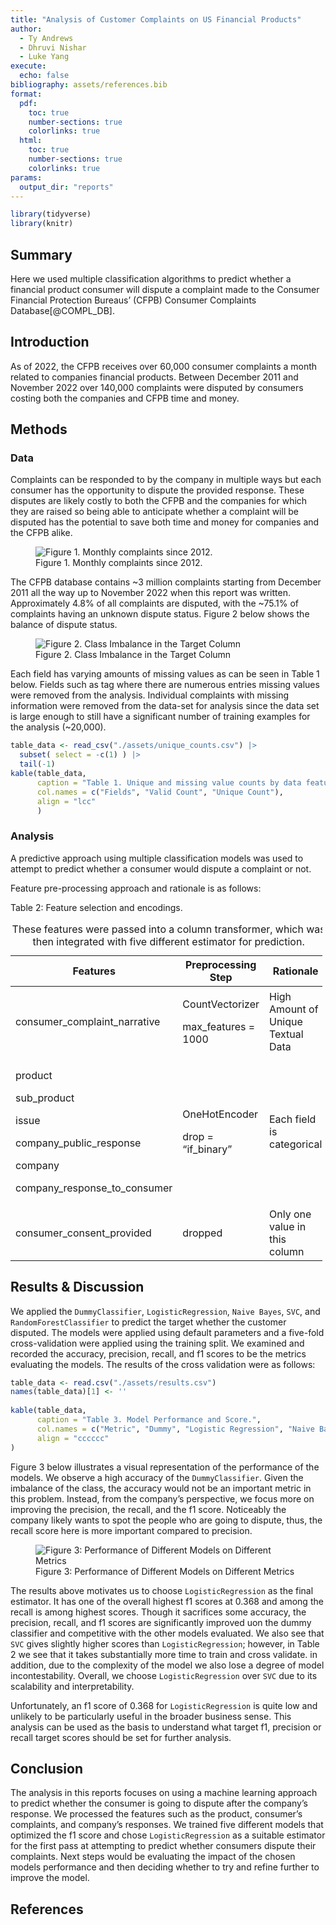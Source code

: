 ```yaml
---
title: "Analysis of Customer Complaints on US Financial Products"
author:   
  - Ty Andrews  
  - Dhruvi Nishar
  - Luke Yang
execute: 
  echo: false
bibliography: assets/references.bib
format:
  pdf:
    toc: true
    number-sections: true
    colorlinks: true
  html:
    toc: true
    number-sections: true
    colorlinks: true
params: 
  output_dir: "reports"
---
```


```r
library(tidyverse)
library(knitr)
```

## Summary

Here we used multiple classification algorithms to predict whether a financial product consumer will dispute a complaint made to the Consumer Financial Protection Bureaus' (CFPB) Consumer Complaints Database[@COMPL_DB].

## Introduction

As of 2022, the CFPB receives over 60,000 consumer complaints a month related to companies financial products. Between December 2011 and November 2022 over 140,000 complaints were disputed by consumers costing both the companies and CFPB time and money.

## Methods

### Data

Complaints can be responded to by the company in multiple ways but each consumer has the opportunity to dispute the provided response. These disputes are likely costly to both the CFPB and the companies for which they are raised so being able to anticipate whether a complaint will be disputed has the potential to save both time and money for companies and the CFPB alike.

![Figure 1. Monthly complaints since 2012.](assets/complaints_over_time_line.png)

The CFPB database contains \~3 million complaints starting from December 2011 all the way up to November 2022 when this report was written. Approximately 4.8% of all complaints are disputed, with the \~75.1% of complaints having an unknown dispute status. Figure 2 below shows the balance of dispute status.

![Figure 2. Class Imbalance in the Target Column](assets/disputed_bar.png)

Each field has varying amounts of missing values as can be seen in Table 1 below. Fields such as tag where there are numerous entries missing values were removed from the analysis. Individual complaints with missing information were removed from the data-set for analysis since the data set is large enough to still have a significant number of training examples for the analysis (\~20,000).

```r
table_data <- read_csv("./assets/unique_counts.csv") |>
  subset( select = -c(1) ) |>
  tail(-1)
kable(table_data, 
      caption = "Table 1. Unique and missing value counts by data feature.",
      col.names = c("Fields", "Valid Count", "Unique Count"),
      align = "lcc"
      )

```

### Analysis

A predictive approach using multiple classification models was used to attempt to predict whether a consumer would dispute a complaint or not.

Feature pre-processing approach and rationale is as follows:

Table 2: Feature selection and encodings.

+------------------------------+---------------------+--------------------------------------------+
| Features                     | Preprocessing Step  | Rationale                                  |
+==============================+=====================+============================================+
| consumer_complaint_narrative | CountVectorizer     | High Amount of Unique Textual Data         |
|                              |                     |                                            |
|                              | max_features = 1000 |                                            |
+------------------------------+---------------------+--------------------------------------------+
| product                      | OneHotEncoder       | Each field is categorical                  |
|                              |                     |                                            |
| sub_product                  | drop = "if_binary"  |                                            |
|                              |                     |                                            |
| issue                        |                     |                                            |
|                              |                     |                                            |
| company_public_response      |                     |                                            |
|                              |                     |                                            |
| company                      |                     |                                            |
|                              |                     |                                            |
| company_response_to_consumer |                     |                                            |
+------------------------------+---------------------+--------------------------------------------+
| consumer_consent_provided    | dropped             | Only one value in this column              |
+------------------------------+---------------------+--------------------------------------------+

: These features were passed into a column transformer, which was then integrated with five different estimator for prediction.

## Results & Discussion

We applied the `DummyClassifier`, `LogisticRegression`, `Naive Bayes`, `SVC`, and `RandomForestClassifier` to predict the target whether the customer disputed. The models were applied using default parameters and a five-fold cross-validation were applied using the training split. We examined and recorded the accuracy, precision, recall, and f1 scores to be the metrics evaluating the models. The results of the cross validation were as follows:

```r
table_data <- read.csv("./assets/results.csv") 
names(table_data)[1] <- ''
  
kable(table_data, 
      caption = "Table 3. Model Performance and Score.",
      col.names = c("Metric", "Dummy", "Logistic Regression", "Naive Bayes", "SVC", " Random Forest"),
      align = "cccccc"
)
```

Figure 3 below illustrates a visual representation of the performance of the models. We observe a high accuracy of the `DummyClassifier`. Given the imbalance of the class, the accuracy would not be an important metric in this problem. Instead, from the company's perspective, we focus more on improving the precision, the recall, and the f1 score. Noticeably the company likely wants to spot the people who are going to dispute, thus, the recall score here is more important compared to precision.

![Figure 3: Performance of Different Models on Different Metrics](assets/model_performance.png){fig-alt="Performance of Different Models on Different Metrics" fig-align="center"}

The results above motivates us to choose `LogisticRegression` as the final estimator. It has one of the overall highest f1 scores at 0.368 and among the recall is among highest scores. Though it sacrifices some accuracy, the precision, recall, and f1 scores are significantly improved uon the dummy classifier and competitive with the other models evaluated. We also see that `SVC` gives slightly higher scores than `LogisticRegression`; however, in Table 2 we see that it takes substantially more time to train and cross validate. in addition, due to the complexity of the model we also lose a degree of model incontestability. Overall, we choose `LogisticRegression` over `SVC` due to its scalability and interpretability.

Unfortunately, an f1 score of 0.368 for `LogisticRegression` is quite low and unlikely to be particularly useful in the broader business sense. This analysis can be used as the basis to understand what target f1, precision or recall target scores should be set for further analysis.

## Conclusion

The analysis in this reports focuses on using a machine learning approach to predict whether the consumer is going to dispute after the company's response. We processed the features such as the product, consumer's complaints, and company's responses. We trained five different models that optimized the f1 score and chose `LogisticRegression` as a suitable estimator for the first pass at attempting to predict whether consumers dispute their complaints. Next steps would be evaluating the impact of the chosen models performance and then deciding whether to try and refine further to improve the model.

## References
